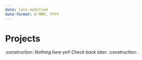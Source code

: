 ```yaml
---
date: last-modified
date-format: D MMM, YYYY
---
```


# Projects

:construction: *Nothing here yet! Check back later.* :construction: